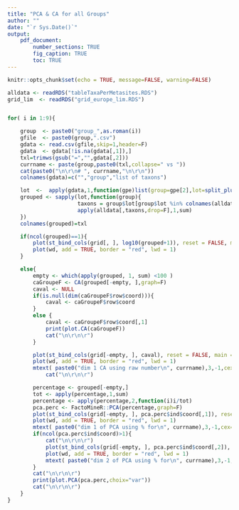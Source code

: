 ```yaml
---
title: "PCA & CA for all Groups"
author: ""
date: "`r Sys.Date()`"
output: 
    pdf_document:
        number_sections: TRUE
        fig_caption: TRUE
        toc: TRUE                   
---
```


```r
knitr::opts_chunk$set(echo = TRUE, message=FALSE, warning=FALSE)
```

```r
alldata <- readRDS("tableTaxaPerMetasites.RDS")
grid_lim  <- readRDS("grid_europe_lim.RDS")


for( i in 1:9){

    group  <- paste0("group_",as.roman(i))
    gfile  <- paste0(group,".csv")
    gdata <- read.csv(gfile,skip=1,header=F)
    gdata  <- gdata[!is.na(gdata[,1]),]
    txl=trimws(gsub("=","",gdata[,2]))
    currname <- paste(group,paste0(txl,collapse=" vs "))
    cat(paste0("\n\r\n# ", currname,"\n\r\n"))
    colnames(gdata)=c("","group","list of taxons")

    lot  <-  apply(gdata,1,function(gpe)list(group=gpe[2],lot=split_plus(gpe[3])))
    grouped <- sapply(lot,function(group){
                      taxons = group$lot[group$lot %in% colnames(alldata)]
                      apply(alldata[,taxons,drop=F],1,sum)
    })
    colnames(grouped)=txl

    if(ncol(grouped)==1){
        plot(st_bind_cols(grid[, ], log10(grouped+1)), reset = FALSE, main = paste("distribution of ", currname))
        plot(wd, add = TRUE, border = "red", lwd = 1)
    }

    else{
        empty <- which(apply(grouped, 1, sum) <100 )
        caGroupeF <- CA(grouped[-empty, ],graph=F)
        caval <- NULL
        if(is.null(dim(caGroupeF$row$coord))){
            caval <- caGroupeF$row$coord
        }
        else {
            caval <- caGroupeF$row$coord[,1]
            print(plot.CA(caGroupeF))
            cat("\n\r\n\r")
        }

        plot(st_bind_cols(grid[-empty, ], caval), reset = FALSE, main = NULL)
        plot(wd, add = TRUE, border = "red", lwd = 1)
        mtext( paste0("dim 1 CA using raw number\n", currname),3,-1,cex=.8,font=2)
            cat("\n\r\n\r")

        percentage <- grouped[-empty,]
        tot <- apply(percentage,1,sum)
        percentage <- apply(percentage,2,function(i)i/tot)
        pca.perc <- FactoMineR::PCA(percentage,graph=F)
        plot(st_bind_cols(grid[-empty, ], pca.perc$ind$coord[,1]), reset = FALSE, main = NULL)
        plot(wd, add = TRUE, border = "red", lwd = 1)
        mtext( paste0("dim 1 of PCA using % for\n", currname),3,-1,cex=.8,font=2)
        if(ncol(pca.perc$ind$coord)>1){
            cat("\n\r\n\r")
            plot(st_bind_cols(grid[-empty, ], pca.perc$ind$coord[,2]), reset = FALSE, main = NULL)
            plot(wd, add = TRUE, border = "red", lwd = 1)
            mtext( paste0("dim 2 of PCA using % for\n", currname),3,-1,cex=.8,font=2)
        }
        cat("\n\r\n\r")
        print(plot.PCA(pca.perc,choix="var"))
        cat("\n\r\n\r")
    }
}
```

